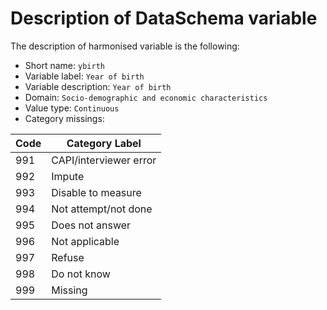 # Description of DataSchema variable

The description of harmonised variable is the following:

* Short name: `ybirth`
* Variable label: `Year of birth`
* Variable description: `Year of birth`
* Domain: `Socio-demographic and economic characteristics`
* Value type: `Continuous`
* Category missings: 

**Code** | **Category Label**
----| ------------------
991 | CAPI/interviewer error
992 | Impute
993 | Disable to measure
994 | Not attempt/not done
995 | Does not answer
996 | Not applicable
997 | Refuse
998 | Do not know
999 | Missing